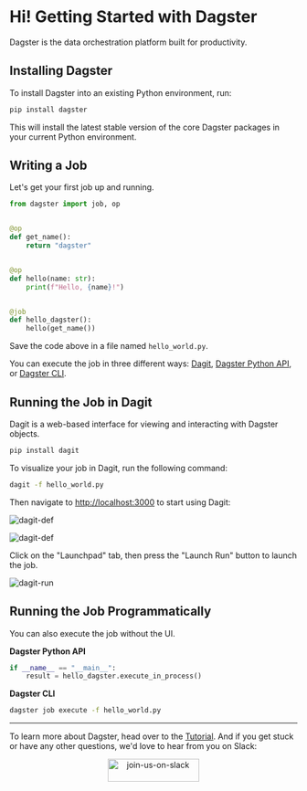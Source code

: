 # Hi! Getting Started with Dagster

<p className="text-2xl mt-0 text-gray-500 tracking-tight font-light">
  Dagster is the data orchestration platform built for productivity.
</p>

## Installing Dagster

To install Dagster into an existing Python environment, run:

```bash
pip install dagster
```

This will install the latest stable version of the core Dagster packages in your current Python environment.

## Writing a Job

Let's get your first job up and running.

```python file=/getting_started/hello_world.py startafter=start_pipeline_marker endbefore=end_pipeline_marker
from dagster import job, op


@op
def get_name():
    return "dagster"


@op
def hello(name: str):
    print(f"Hello, {name}!")


@job
def hello_dagster():
    hello(get_name())
```

Save the code above in a file named `hello_world.py`.

You can execute the job in three different ways: [Dagit](/concepts/dagit/dagit), [Dagster Python API](/concepts/ops-jobs-graphs/job-execution#python-apis), or [Dagster CLI](/\_apidocs/cli#dagster-pipeline-execute).

## Running the Job in Dagit

Dagit is a web-based interface for viewing and interacting with Dagster objects.

```bash
pip install dagit
```

To visualize your job in Dagit, run the following command:

```bash
dagit -f hello_world.py
```

Then navigate to <http://localhost:3000> to start using Dagit:

<Image
alt="dagit-def"
src="/images/getting-started/dagit-def.png"
width={4032}
height={2454}
/>

<Image
alt="dagit-def"
src="/images/getting-started/dagit-def.png"
width={2662}
height={1506}
/>

Click on the "Launchpad" tab, then press the "Launch Run" button to launch the job.

<Image
alt="dagit-run"
src="/images/getting-started/dagit-run.png"
width={4032}
height={2454}
/>

## Running the Job Programmatically

You can also execute the job without the UI.

**Dagster Python API**

```python file=/getting_started/hello_world.py startafter=start_execute_marker endbefore=end_execute_marker
if __name__ == "__main__":
    result = hello_dagster.execute_in_process()
```

**Dagster CLI**

```bash
dagster job execute -f hello_world.py
```

---

To learn more about Dagster, head over to the [Tutorial](/tutorial). And if you get stuck or have any other questions, we'd love to hear from you on Slack:

<p align="center">
  <a href="https://dagster-slackin.herokuapp.com/" target="_blank">
    <Image
      alt="join-us-on-slack"
      src="/assets/join-us-on-slack.png"
      width="160"
      height="40"
    />
  </a>
</p>
